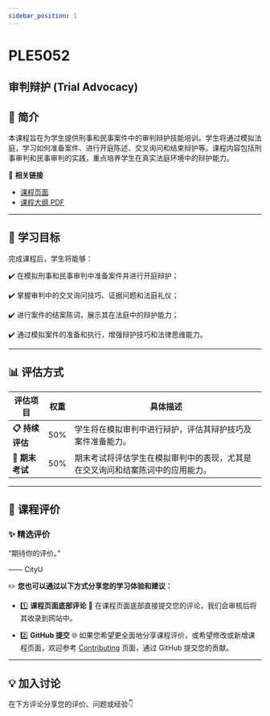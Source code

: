 ```yaml
---
sidebar_position: 1
---
```


# PLE5052
## 审判辩护 (Trial Advocacy)

## **📘 简介**
本课程旨在为学生提供刑事和民事案件中的审判辩护技能培训。学生将通过模拟法庭，学习如何准备案件、进行开庭陈述、交叉询问和结束辩护等。课程内容包括刑事审判和民事审判的实践，重点培养学生在真实法庭环境中的辩护能力。

🔗 **相关链接**
- [课程页面](https://www.cityu.edu.hk/catalogue/pg/202425/course/PLE5052.htm)
- [课程大纲 PDF](https://www.cityu.edu.hk/catalogue/pg/202425/course/PLE5052.pdf)

---

## **🎯 学习目标**

完成课程后，学生将能够：

✔️ 在模拟刑事和民事审判中准备案件并进行开庭辩护；

✔️ 掌握审判中的交叉询问技巧、证据问题和法庭礼仪；

✔️ 进行案件的结案陈词，展示其在法庭中的辩护能力；

✔️ 通过模拟案件的准备和执行，增强辩护技巧和法律思维能力。

---

## **📊 评估方式**

| **评估项目**          | **权重** | **具体描述**                                                                                       |
|----------------------|---------|---------------------------------------------------------------------------------------------------|
| **📋 持续评估**       | 50%     | 学生将在模拟审判中进行辩护，评估其辩护技巧及案件准备能力。                                       |
| **📂 期末考试**       | 50%     | 期末考试将评估学生在模拟审判中的表现，尤其是在交叉询问和结案陈词中的应用能力。                   |

---

## **💬 课程评价**

### ✨ **精选评价**
<div className={commentStyles.commentBox}>
    <p className={commentStyles.commentText}>
        “期待你的评价。”
    </p>
    <p className={commentStyles.commentAuthor}>—— CityU</p>
</div>

✏️ **您也可以通过以下方式分享您的学习体验和建议：**

- 1️⃣ **课程页面底部评论**
💬 在课程页面底部直接提交您的评论，我们会审核后将其收录到网站中。

- 2️⃣ **GitHub 提交**
🌐 如果您希望更全面地分享课程评价，或希望修改或新增课程页面，欢迎参考 [Contributing](https://penjc.github.io/CityU/contributing) 页面，通过 GitHub 提交您的贡献。

---

## **💡 加入讨论**

在下方评论分享您的评价、问题或经验👇
<Utterances />